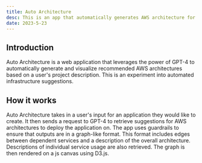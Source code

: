 ```yaml
---
title: Auto Architecture
desc: This is an app that automatically generates AWS architecture for a codebase.
date: 2023-5-23
---
```


## Introduction 
Auto Architecture is a web application that leverages the power of GPT-4 to automatically generate and visualize recommended AWS architectures based on a user's project description. This is an experiment into automated infrastructure suggestions.

## How it works
Auto Architecture takes in a user's input for an application they would like to create. 
It then sends a request to GPT-4 to retrieve suggestions for AWS architectures to deploy the 
application on. The app uses guardrails to ensure that outputs are in a graph-like format. 
This format includes edges between dependent services and a description of the overall
architecture. Descriptions of individual service usage are also retrieved. The graph is
then rendered on a js canvas using D3.js.